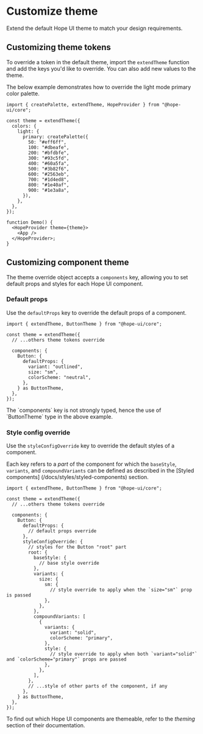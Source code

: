 
# Customize theme

Extend the default Hope UI theme to match your design requirements.

## Customizing theme tokens

To override a token in the default theme, import the `extendTheme` function and add the keys you'd like to override. You can also add new values to the theme.

The below example demonstrates how to override the light mode primary color palette.

```tsx
import { createPalette, extendTheme, HopeProvider } from "@hope-ui/core";

const theme = extendTheme({
  colors: {
    light: {
      primary: createPalette({
        50: "#eff6ff",
        100: "#dbeafe",
        200: "#bfdbfe",
        300: "#93c5fd",
        400: "#60a5fa",
        500: "#3b82f6",
        600: "#2563eb",
        700: "#1d4ed8",
        800: "#1e40af",
        900: "#1e3a8a",
      }),
    },
  },
});

function Demo() {
  <HopeProvider theme={theme}>
    <App />
  </HopeProvider>;
}
```

## Customizing component theme

The theme override object accepts a `components` key, allowing you to set default props and styles for each Hope UI component.

### Default props

Use the `defaultProps` key to override the default props of a component.

```tsx
import { extendTheme, ButtonTheme } from "@hope-ui/core";

const theme = extendTheme({
  // ...others theme tokens override

  components: {
    Button: {
      defaultProps: {
        variant: "outlined",
        size: "sm",
        colorScheme: "neutral",
      },
    } as ButtonTheme,
  },
});
```

<Callout type="warning">
  <span>
    The `components` key is not strongly typed, hence the use of `ButtonTheme` type in the above
    example.
  </span>
</Callout>

### Style config override

Use the `styleConfigOverride` key to override the default styles of a component.

Each key refers to a _part_ of the component for which the `baseStyle`, `variants`, and `compoundVariants` can be defined as described in the [Styled components] (/docs/styles/styled-components) section.

```tsx
import { extendTheme, ButtonTheme } from "@hope-ui/core";

const theme = extendTheme({
  // ...others theme tokens override

  components: {
    Button: {
      defaultProps: {
        // default props override
      },
      styleConfigOverride: {
        // styles for the Button "root" part
        root: {
          baseStyle: {
            // base style override
          },
          variants: {
            size: {
              sm: {
                // style override to apply when the `size="sm"` prop is passed
              },
            },
          },
          compoundVariants: [
            {
              variants: {
                variant: "solid",
                colorScheme: "primary",
              },
              style: {
                // style override to apply when both `variant="solid"` and `colorScheme="primary"` props are passed
              },
            },
          ],
        },
        // ...style of other parts of the component, if any
      },
    } as ButtonTheme,
  },
});
```

To find out which Hope UI components are themeable, refer to the _theming_ section of their documentation.
